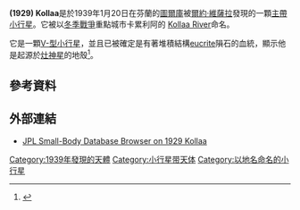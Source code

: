 {{Infobox planet 
| width = 25em 
| bgcolour = #FFFFC0 
| apsis = 
| name = Kollaa
| symbol = 
| image = 
| caption = 
| discovery = yes 
| discovery_ref = 
| discoverer = [[爾約·維薩拉|爾約·維薩拉]]
| discovery_site = {{FIN}}[[圖爾庫|圖爾庫]]
| discovered = 1939年1月20日
| designations = yes
| mp_name = 1929
| alt_names =  1939 BS; 1939 CH; 1943 GG; 1968 BH; {{mp|1976 JF|3}}
| mp_category = 
| orbit_ref = 
| epoch = May 14, 2008
| aphelion = 2.5402281
| perihelion = 2.1850053
| semimajor = 
| eccentricity = 0.0751757
| period = 1326.4421715
| avg_speed = 
| inclination = 7.78011
| asc_node = 65.59660
| mean_anomaly = 24.94722
| arg_peri = 70.16682
| satellites = 
| physical_characteristics = yes 
| dimensions = 
| mass = 
| density = 
| surface_grav = 
| escape_velocity = 
| sidereal_day = 
| axial_tilt = 
| pole_ecliptic_lat = 
| pole_ecliptic_lon = 
| albedo = 
| temperatures= 
| temp_name1 = 
| mean_temp_1 = 
| max_temp_1 = 
| temp_name2 = 
| max_temp_2 = 
| spectral_type = 
| abs_magnitude = 12.2
}}
'''(1929) Kollaa'''是於1939年1月20日在芬蘭的[[圖爾庫|圖爾庫]]被[[爾約·維薩拉|爾約·維薩拉]]發現的一顆[[小行星帶|主帶]][[小行星|小行星]]。它被以[[冬季戰爭|冬季戰爭]]重點城市卡累利阿的 [[Kollaa_River|Kollaa River]]命名。

它是一顆[[V-型小行星|V-型小行星]]，並且已被確定是有著堆積結構[[eucrite|eucrite]]隕石的血統，顯示他是起源於[[小行星4|灶神星]]的地殼<ref name="Kelley2003">{{cite journal 
  |author=Kelley, M. S.
  |coauthors=''et al.'' 
  |title=Quantified mineralogical evidence for a common origin of 1929 Kollaa with 4 Vesta and the HED meteorites 
  |journal=Icarus 
  |volume=165 
  |issue=1 
  |page=215
  |year=2003
  |doi=10.1016/S0019-1035(03)00149-0
|bibcode=2003Icar..165..215K}}</ref>。

== 參考資料 ==
{{reflist}}

== 外部連結 ==
*[http://ssd.jpl.nasa.gov/sbdb.cgi?sstr=1929+Kollaa JPL Small-Body Database Browser on 1929 Kollaa] {{Wayback|url=http://ssd.jpl.nasa.gov/sbdb.cgi?sstr=1929+Kollaa |date=20120418050316 }}

{{Minor planets navigator|1928 Summa|1930 Lucifer}}
{{小天體}}

{{DEFAULTSORT:Kollaa}}
[[Category:1939年發現的天體|Category:1939年發現的天體]]
[[Category:小行星带天体|Category:小行星带天体]]
[[Category:以地名命名的小行星|Category:以地名命名的小行星]]

{{Beltasteroid-stub}}